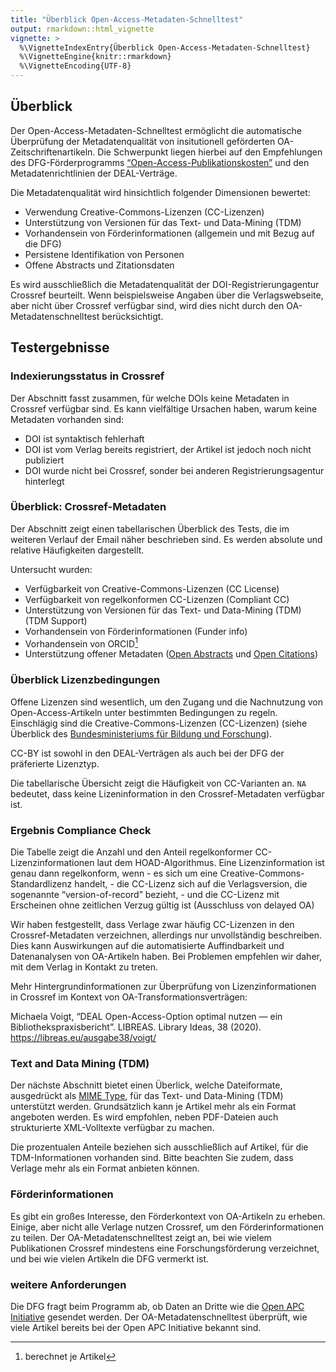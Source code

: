 ```yaml
---
title: "Überblick Open-Access-Metadaten-Schnelltest"
output: rmarkdown::html_vignette
vignette: >
  %\VignetteIndexEntry{Überblick Open-Access-Metadaten-Schnelltest}
  %\VignetteEngine{knitr::rmarkdown}
  %\VignetteEncoding{UTF-8}
---
```



## Überblick 

Der Open-Access-Metadaten-Schnelltest ermöglicht die automatische Überprüfung der Metadatenqualität von insitutionell geförderten OA-Zeitschriftenartikeln. Die Schwerpunkt liegen hierbei auf den Empfehlungen des DFG-Förderprogramms ["Open-Access-Publikationskosten"](https://www.dfg.de/foerderung/programme/infrastruktur/lis/lis_foerderangebote/open_access_publikationskosten/) und den Metadatenrichtlinien der DEAL-Verträge. 

Die Metadatenqualität wird hinsichtlich folgender Dimensionen bewertet:

- Verwendung Creative-Commons-Lizenzen (CC-Lizenzen)
- Unterstützung von Versionen für das Text- und Data-Mining (TDM)
- Vorhandensein von Förderinformationen (allgemein und mit Bezug auf die DFG)
- Persistene Identifikation von Personen
- Offene Abstracts und Zitationsdaten

Es wird ausschließlich die Metadatenqualität der DOI-Registrierungagentur Crossref beurteilt. Wenn beispielsweise Angaben über die Verlagswebseite, aber nicht über Crossref verfügbar sind, wird dies nicht durch den OA-Metadatenschnelltest berücksichtigt.

## Testergebnisse

### Indexierungsstatus in Crossref

Der Abschnitt fasst zusammen, für welche DOIs keine Metadaten in Crossref verfügbar sind. Es kann vielfältige Ursachen haben, warum keine Metadaten vorhanden sind:

- DOI ist syntaktisch fehlerhaft
- DOI ist vom Verlag bereits registriert, der Artikel ist jedoch noch nicht publiziert
- DOI wurde nicht bei Crossref, sonder bei anderen Registrierungsagentur hinterlegt

### Überblick: Crossref-Metadaten

Der Abschnitt zeigt einen tabellarischen Überblick des Tests, die im weiteren Verlauf der Email näher beschrieben sind. Es werden absolute und relative Häufigkeiten dargestellt.

Untersucht wurden:

- Verfügbarkeit von Creative-Commons-Lizenzen (CC License)
- Verfügbarkeit von regelkonformen CC-Lizenzen (Compliant CC)
- Unterstützung von Versionen für das Text- und Data-Mining (TDM) (TDM Support)
- Vorhandensein von Förderinformationen (Funder info)
- Vorhandensein von ORCID[^1]
- Unterstützung offener Metadaten ([Open Abstracts](https://i4oa.org/) und [Open Citations](https://i4oc.org/))

[^1]: berechnet je Artikel



### Überblick Lizenzbedingungen

Offene Lizenzen sind wesentlich, um den Zugang und die Nachnutzung von Open-Access-Artikeln unter bestimmten Bedingungen zu regeln. Einschlägig sind die Creative-Commons-Lizenzen (CC-Lizenzen) (siehe Überblick des [Bundesministeriums für Bildung und Forschung](https://www.bildung-forschung.digital/de/lizenzvertrag-und-offene-lizenzen-2650.html)).

CC-BY ist sowohl in den DEAL-Verträgen als auch bei der DFG der präferierte Lizenztyp.

Die tabellarische Übersicht zeigt die Häufigkeit von CC-Varianten an. `NA` bedeutet, dass keine Lizeninformation in den Crossref-Metadaten verfügbar ist.


### Ergebnis Compliance Check

Die Tabelle zeigt die Anzahl und den Anteil regelkonformer CC-Lizenzinformationen laut dem HOAD-Algorithmus. Eine Lizenzinformation ist genau dann regelkonform, wenn 
- es sich um eine Creative-Commons-Standardlizenz handelt,
- die CC-Lizenz sich auf die Verlagsversion, die sogenannte "version-of-record" bezieht,
- und die CC-Lizenz mit Erscheinen ohne zeitlichen Verzug gültig ist (Ausschluss von delayed OA)

Wir haben festgestellt, dass Verlage zwar häufig CC-Lizenzen in den Crossref-Metadaten verzeichnen, allerdings nur unvollständig beschreiben. Dies kann Auswirkungen auf die automatisierte Auffindbarkeit und Datenanalysen von OA-Artikeln haben. Bei Problemen empfehlen wir daher, mit dem Verlag in Kontakt zu treten.


Mehr Hintergrundinformationen zur Überprüfung von Lizenzinformationen in Crossref im Kontext von OA-Transformationsverträgen:

Michaela Voigt, "DEAL Open-Access-Option optimal nutzen — ein Bibliothekspraxisbericht". LIBREAS. Library Ideas, 38 (2020). <https://libreas.eu/ausgabe38/voigt/>

### Text and Data Mining (TDM)

Der nächste Abschnitt bietet einen Überlick, welche Dateiformate, ausgedrückt als [MIME Type](https://developer.mozilla.org/en-US/docs/Web/HTTP/Basics_of_HTTP/MIME_types/Common_types), für das Text- und Data-Mining (TDM) unterstützt werden. Grundsätzlich kann je Artikel mehr als ein Format angeboten werden. Es wird empfohlen, neben PDF-Dateien auch strukturierte XML-Volltexte verfügbar zu machen. 

Die prozentualen Anteile beziehen sich ausschließlich auf Artikel, für die TDM-Informationen vorhanden sind. Bitte beachten Sie zudem, dass Verlage mehr als ein Format anbieten können.


### Förderinformationen 

Es gibt ein großes Interesse, den Förderkontext von OA-Artikeln zu erheben. Einige, aber nicht alle Verlage nutzen Crossref, um den Förderinformationen zu teilen. Der OA-Metadatenschnelltest zeigt an, bei wie vielem Publikationen Crossref mindestens eine Forschungsförderung verzeichnet, und bei wie vielen Artikeln die DFG vermerkt ist.

### weitere Anforderungen

Die DFG fragt beim Programm ab, ob Daten an Dritte wie die [Open APC Initiative](https://github.com/OpenAPC/openapc-de) gesendet werden. Der OA-Metadatenschnelltest überprüft, wie viele Artikel bereits bei der Open APC Initiative bekannt sind.


